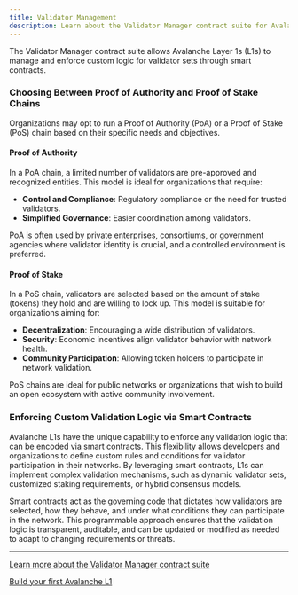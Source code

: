 ```yaml
---
title: Validator Management
description: Learn about the Validator Manager contract suite for Avalanche L1s
---
```


The Validator Manager contract suite allows Avalanche Layer 1s (L1s) to manage and enforce custom logic for validator sets through smart contracts.

### Choosing Between Proof of Authority and Proof of Stake Chains

Organizations may opt to run a Proof of Authority (PoA) or a Proof of Stake (PoS) chain based on their specific needs and objectives.

#### Proof of Authority

In a PoA chain, a limited number of validators are pre-approved and recognized entities. This model is ideal for organizations that require:

- **Control and Compliance**: Regulatory compliance or the need for trusted validators.
- **Simplified Governance**: Easier coordination among validators.

PoA is often used by private enterprises, consortiums, or government agencies where validator identity is crucial, and a controlled environment is preferred.

#### Proof of Stake

In a PoS chain, validators are selected based on the amount of stake (tokens) they hold and are willing to lock up. This model is suitable for organizations aiming for:

- **Decentralization**: Encouraging a wide distribution of validators.
- **Security**: Economic incentives align validator behavior with network health.
- **Community Participation**: Allowing token holders to participate in network validation.

PoS chains are ideal for public networks or organizations that wish to build an open ecosystem with active community involvement.


### Enforcing Custom Validation Logic via Smart Contracts

Avalanche L1s have the unique capability to enforce any validation logic that can be encoded via smart contracts. This flexibility allows developers and organizations to define custom rules and conditions for validator participation in their networks. By leveraging smart contracts, L1s can implement complex validation mechanisms, such as dynamic validator sets, customized staking requirements, or hybrid consensus models.

Smart contracts act as the governing code that dictates how validators are selected, how they behave, and under what conditions they can participate in the network. This programmable approach ensures that the validation logic is transparent, auditable, and can be updated or modified as needed to adapt to changing requirements or threats.

---

[Learn more about the Validator Manager contract suite](/docs/avalanche-l1s/validator-manager/contract)

[Build your first Avalanche L1](/docs/tooling/create-avalanche-l1)